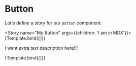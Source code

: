 
<Meta title="MDX/Button" component={Button} />


# Button

Let's define a story for our `Button` component:

<Story name="My Button" args={{children: 'I am in MDX'}}>
  {Template.bind({})}
</Story>

<ArgsTable story="My Button" />

I want extra text description here!!!

<Canvas>
  <Story name="Secondary" args={{children: 'MDX Secondary', variant:'secondary'}}>
    {Template.bind({})}
  </Story>
</Canvas>